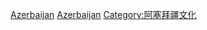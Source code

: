 {{Commonscat|Art of Azerbaijan}}

[[Category:亚洲各国艺术|Azerbaijan]]
[[Category:欧洲各国艺术|Azerbaijan]]
[[Category:阿塞拜疆文化|Category:阿塞拜疆文化]]